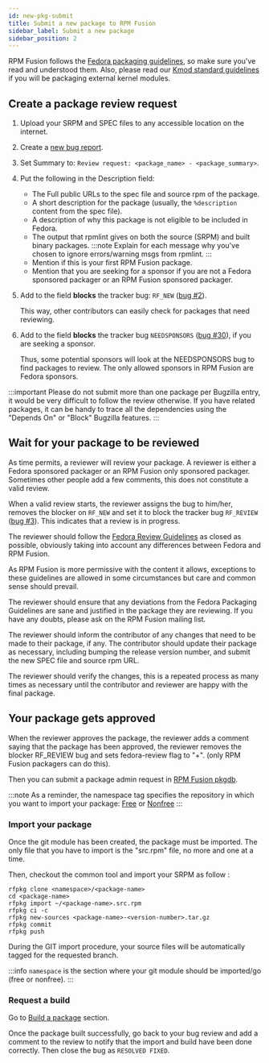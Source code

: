 ```yaml
---
id: new-pkg-submit
title: Submit a new package to RPM Fusion
sidebar_label: Submit a new package
sidebar_position: 2
---
```



RPM Fusion follows the [Fedora packaging guidelines](https://docs.fedoraproject.org/en-US/packaging-guidelines/), so make sure you've read and understood them.
Also, please read our [Kmod standard guidelines](/docs/contribute/pkg-kmod) if you will be packaging external kernel modules.


## Create a package review request

1. Upload your SRPM and SPEC files to any accessible location on the internet.

1. Create a [new bug report](https://bugzilla.rpmfusion.org/enter_bug.cgi?product=Package%20Reviews).
1. Set Summary to: `Review request: <package_name> - <package_summary>`.
1. Put the following in the Description field:

    * The Full public URLs to the spec file and source rpm of the package.
    * A short description for the package (usually, the `%description` content from the spec file).
    * A description of why this package is not eligible to be included in Fedora.
    * The output that rpmlint gives on both the source (SRPM) and built binary packages.
    :::note
    Explain for each message why you've chosen to ignore errors/warning msgs from rpmlint.
    :::
    * Mention if this is your first RPM Fusion package.
    * Mention that you are seeking for a sponsor if you are not a Fedora sponsored packager or an RPM Fusion sponsored packager.

1. Add to the field **blocks** the tracker bug: `RF_NEW` ([bug #2](https://bugzilla.rpmfusion.org/show_bug.cgi?id=2)).

    This way, other contributors can easily check for packages that need reviewing.

1. Add to the field **blocks** the tracker bug `NEEDSPONSORS` ([bug #30](https://bugzilla.rpmfusion.org/show_bug.cgi?id=30)), if you are seeking a sponsor.

    Thus, some potential sponsors will look at the NEEDSPONSORS bug to find packages to review. The only allowed sponsors in RPM Fusion are Fedora sponsors.

:::important
Please do not submit more than one package per Bugzilla entry, it would be very difficult to follow the review otherwise.
If you have related packages, it can be handy to trace all the dependencies using the "Depends On" or "Block" Bugzilla features.
:::

## Wait for your package to be reviewed

As time permits, a reviewer will review your package. A reviewer is either a Fedora sponsored packager or an RPM Fusion only sponsored packager.
Sometimes other people add a few comments, this does not constitute a valid review.

When a valid review starts, the reviewer assigns the bug to him/her, removes the blocker on `RF_NEW` and set it to block the tracker bug `RF_REVIEW` ([bug #3](https://bugzilla.rpmfusion.org/show_bug.cgi?id=2)).
This indicates that a review is in progress.

The reviewer should follow the [Fedora Review Guidelines](https://docs.fedoraproject.org/en-US/packaging-guidelines/) as closed as possible, obviously taking into account any differences between Fedora and RPM Fusion.

As RPM Fusion is more permissive with the content it allows, exceptions to these guidelines are allowed in some circumstances but care and common sense should prevail.

The reviewer should ensure that any deviations from the Fedora Packaging Guidelines are sane and justified in the package they are reviewing.
If you have any doubts, please ask on the RPM Fusion mailing list.

The reviewer should inform the contributor of any changes that need to be made to their package, if any.
The contributor should update their package as necessary, including bumping the release version number, and submit the new SPEC file and source rpm URL.

The reviewer should verify the changes, this is a repeated process as many times as necessary until the contributor and reviewer are happy with the final package.


## Your package gets approved

When the reviewer approves the package, the reviewer adds a comment saying that the package has been approved,
the reviewer removes the blocker RF_REVIEW bug and sets fedora-review flag to "+". (only RPM Fusion packagers can do this).

Then you can submit a package admin request in [RPM Fusion pkgdb](https://admin.rpmfusion.org/pkgdb/).

:::note
As a reminder, the namespace tag specifies the repository in which you want to import your package: [Free](docs/get-started/intro) or [Nonfree](docs/get-started/intro)
:::

### Import your package

Once the git module has been created, the package must be imported.
The only file that you have to import is the "src.rpm" file, no more and one at a time.

Then, checkout the common tool and import your SRPM as follow :
```shell
rfpkg clone <namespace>/<package-name>
cd <package-name>
rfpkg import ~/<package-name>.src.rpm
rfpkg ci -c
rfpkg new-sources <package-name>-<version-number>.tar.gz
rfpkg commit
rfpkg push
```

During the GIT import procedure, your source files will be automatically tagged for the requested branch.

:::info
`namespace` is the section where your git module should be imported/go (free or nonfree).
:::

### Request a build

Go to [Build a package](/docs/contribute/build-pkg) section.

Once the package built successfully, go back to your bug review and add a comment to the review to notify that the import and build have been done correctly.
Then close the bug as `RESOLVED FIXED`.



